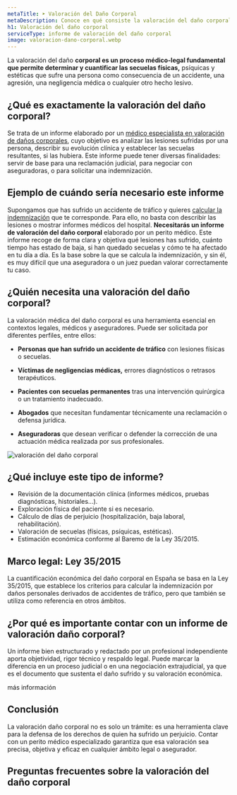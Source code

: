 ```yaml
---
metaTitle: ➤ Valoración del Daño Corporal
metaDescription: Conoce en qué consiste la valoración del daño corporal, qué se evalúa y cómo un perito médico puede ayudarte en reclamaciones legales o procesos de incapacidad.
h1: Valoración del daño corporal
serviceType: informe de valoración del daño corporal
image: valoracion-dano-corporal.webp
---
```



La valoración del daño **corporal es un proceso médico-legal fundamental que permite determinar y cuantificar las secuelas físicas,** psíquicas y estéticas que sufre una persona como consecuencia de un accidente, una agresión, una negligencia médica o cualquier otro hecho lesivo.

## ¿Qué es exactamente la valoración del daño corporal?

Se trata de un informe elaborado por un [médico especialista en valoración de daños corporales](/peritaje-medico/perito-medico-especialista-en-valoracion-de-danos-corporales), cuyo objetivo es analizar las lesiones sufridas por una persona, describir su evolución clínica y establecer las secuelas resultantes, si las hubiera. Este informe puede tener diversas finalidades: servir de base para una reclamación judicial, para negociar con aseguradoras, o para solicitar una indemnización.

## Ejemplo de cuándo sería necesario este informe

Supongamos que has sufrido un accidente de tráfico y quieres [calcular la indemnización](/accidentes-de-trafico/calcular-indemnizacion) que te corresponde. Para ello, no basta con describir las lesiones o mostrar informes médicos del hospital. **Necesitarás un informe de valoración del daño corporal** elaborado por un perito médico. Este informe recoge de forma clara y objetiva qué lesiones has sufrido, cuánto tiempo has estado de baja, si han quedado secuelas y cómo te ha afectado en tu día a día. Es la base sobre la que se calcula la indemnización, y sin él, es muy difícil que una aseguradora o un juez puedan valorar correctamente tu caso.

<ServiceForm client:visible heading="contacta conmigo" />

## ¿Quién necesita una valoración del daño corporal?

La valoración médica del daño corporal es una herramienta esencial en contextos legales, médicos y aseguradores. Puede ser solicitada por diferentes perfiles, entre ellos:

- **Personas que han sufrido un accidente de tráfico** con lesiones físicas o secuelas.

- **Víctimas de negligencias médicas,** errores diagnósticos o retrasos terapéuticos.

- **Pacientes con secuelas permanentes** tras una intervención quirúrgica o un tratamiento inadecuado.

- **Abogados** que necesitan fundamentar técnicamente una reclamación o defensa jurídica.

- **Aseguradoras** que desean verificar o defender la corrección de una actuación médica realizada por sus profesionales.

<Image
  src="/img/services/valoracion-dano-corporal.webp"
  alt="valoración del daño corporal"
  width={1536}
  height={1024}
/>

## ¿Qué incluye este tipo de informe?

- Revisión de la documentación clínica (informes médicos, pruebas diagnósticas, historiales...).
- Exploración física del paciente si es necesario.
- Cálculo de días de perjuicio (hospitalización, baja laboral, rehabilitación).
- Valoración de secuelas (físicas, psíquicas, estéticas).
- Estimación económica conforme al Baremo de la Ley 35/2015.

## Marco legal: Ley 35/2015

La cuantificación económica del daño corporal en España se basa en la Ley 35/2015, que establece los criterios para calcular la indemnización por daños personales derivados de accidentes de tráfico, pero que también se utiliza como referencia en otros ámbitos.

<CtaLinks modifier="service-page" />

## ¿Por qué es importante contar con un informe de valoración daño corporal?

Un informe bien estructurado y redactado por un profesional independiente aporta objetividad, rigor técnico y respaldo legal. Puede marcar la diferencia en un proceso judicial o en una negociación extrajudicial, ya que es el documento que sustenta el daño sufrido y su valoración económica.

<MainCta modifier="service-page">más información</MainCta>

## Conclusión

La valoración daño corporal no es solo un trámite: es una herramienta clave para la defensa de los derechos de quien ha sufrido un perjuicio. Contar con un perito médico especializado garantiza que esa valoración sea precisa, objetiva y eficaz en cualquier ámbito legal o asegurador.

## Preguntas frecuentes sobre la valoración del daño corporal

<FAQ faqs={FAQ_VALORACION_DANO_CORPORAL} />

